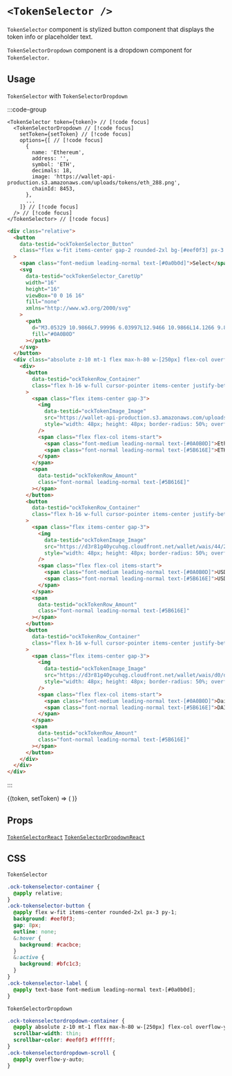
# `<TokenSelector />`

`TokenSelector` component is stylized button component that displays the token info or placeholder text.

`TokenSelectorDropdown` component is a dropdown component for `TokenSelector`.

## Usage

`TokenSelector` with `TokenSelectorDropdown`

:::code-group

```tsx [code]
<TokenSelector token={token}> // [!code focus]
  <TokenSelectorDropdown // [!code focus]
    setToken={setToken} // [!code focus]
    options={[ // [!code focus]
      {
        name: 'Ethereum',
        address: '',
        symbol: 'ETH',
        decimals: 18,
        image: 'https://wallet-api-production.s3.amazonaws.com/uploads/tokens/eth_288.png',
        chainId: 8453,
      },
      ...
    ]} // [!code focus]
  /> // [!code focus]
</TokenSelector> // [!code focus]
```

```html [return html]
<div class="relative">
  <button
    data-testid="ockTokenSelector_Button"
    class="flex w-fit items-center gap-2 rounded-2xl bg-[#eef0f3] px-3 py-1 outline-none hover:bg-[#cacbce] active:bg-[#bfc1c3]"
  >
    <span class="font-medium leading-normal text-[#0a0b0d]">Select</span>
    <svg
      data-testid="ockTokenSelector_CaretUp"
      width="16"
      height="16"
      viewBox="0 0 16 16"
      fill="none"
      xmlns="http://www.w3.org/2000/svg"
    >
      <path
        d="M3.05329 10.9866L7.99996 6.03997L12.9466 10.9866L14.1266 9.80663L7.99996 3.67997L1.87329 9.80663L3.05329 10.9866Z"
        fill="#0A0B0D"
      ></path>
    </svg>
  </button>
  <div class="absolute z-10 mt-1 flex max-h-80 w-[250px] flex-col overflow-y-hidden rounded-lg">
    <div>
      <button
        data-testid="ockTokenRow_Container"
        class="flex h-16 w-full cursor-pointer items-center justify-between bg-white px-2 py-1 hover:bg-[#cacbce] active:bg-[#bfc1c3]"
      >
        <span class="flex items-center gap-3">
          <img
            data-testid="ockTokenImage_Image"
            src="https://wallet-api-production.s3.amazonaws.com/uploads/tokens/eth_288.png"
            style="width: 48px; height: 48px; border-radius: 50%; overflow: hidden;"
          />
          <span class="flex flex-col items-start">
            <span class="font-medium leading-normal text-[#0A0B0D]">Ethereum</span>
            <span class="font-normal leading-normal text-[#5B616E]">ETH</span>
          </span>
        </span>
        <span
          data-testid="ockTokenRow_Amount"
          class="font-normal leading-normal text-[#5B616E]"
        ></span>
      </button>
      <button
        data-testid="ockTokenRow_Container"
        class="flex h-16 w-full cursor-pointer items-center justify-between bg-white px-2 py-1 hover:bg-[#cacbce] active:bg-[#bfc1c3]"
      >
        <span class="flex items-center gap-3">
          <img
            data-testid="ockTokenImage_Image"
            src="https://d3r81g40ycuhqg.cloudfront.net/wallet/wais/44/2b/442b80bd16af0c0d9b22e03a16753823fe826e5bfd457292b55fa0ba8c1ba213-ZWUzYjJmZGUtMDYxNy00NDcyLTg0NjQtMWI4OGEwYjBiODE2"
            style="width: 48px; height: 48px; border-radius: 50%; overflow: hidden;"
          />
          <span class="flex flex-col items-start">
            <span class="font-medium leading-normal text-[#0A0B0D]">USDC</span>
            <span class="font-normal leading-normal text-[#5B616E]">USDC</span>
          </span>
        </span>
        <span
          data-testid="ockTokenRow_Amount"
          class="font-normal leading-normal text-[#5B616E]"
        ></span>
      </button>
      <button
        data-testid="ockTokenRow_Container"
        class="flex h-16 w-full cursor-pointer items-center justify-between bg-white px-2 py-1 hover:bg-[#cacbce] active:bg-[#bfc1c3]"
      >
        <span class="flex items-center gap-3">
          <img
            data-testid="ockTokenImage_Image"
            src="https://d3r81g40ycuhqg.cloudfront.net/wallet/wais/d0/d7/d0d7784975771dbbac9a22c8c0c12928cc6f658cbcf2bbbf7c909f0fa2426dec-NmU4ZWViMDItOTQyYy00Yjk5LTkzODUtNGJlZmJiMTUxOTgy"
            style="width: 48px; height: 48px; border-radius: 50%; overflow: hidden;"
          />
          <span class="flex flex-col items-start">
            <span class="font-medium leading-normal text-[#0A0B0D]">Dai</span>
            <span class="font-normal leading-normal text-[#5B616E]">DAI</span>
          </span>
        </span>
        <span
          data-testid="ockTokenRow_Amount"
          class="font-normal leading-normal text-[#5B616E]"
        ></span>
      </button>
    </div>
  </div>
</div>
```

:::

<App>
  <TokenSelectorContainer>
    {(token, setToken) => (
      <TokenSelector token={token}>
        <TokenSelectorDropdown
          setToken={setToken}
          options={[
            {
              name: 'Ethereum',
              address: '',
              symbol: 'ETH',
              decimals: 18,
              image: 'https://wallet-api-production.s3.amazonaws.com/uploads/tokens/eth_288.png',
              blockchain: 'eth',
              chainId: 8453,
            },
            {
              name: 'USDC',
              address: '0x833589fcd6edb6e08f4c7c32d4f71b54bda02913',
              symbol: 'USDC',
              decimals: 6,
              image:
                'https://d3r81g40ycuhqg.cloudfront.net/wallet/wais/44/2b/442b80bd16af0c0d9b22e03a16753823fe826e5bfd457292b55fa0ba8c1ba213-ZWUzYjJmZGUtMDYxNy00NDcyLTg0NjQtMWI4OGEwYjBiODE2',
              blockchain: 'eth',
              chainId: 8453,
            },
            {
              name: 'Dai',
              address: '0x50c5725949a6f0c72e6c4a641f24049a917db0cb',
              symbol: 'DAI',
              decimals: 18,
              image:
                'https://d3r81g40ycuhqg.cloudfront.net/wallet/wais/d0/d7/d0d7784975771dbbac9a22c8c0c12928cc6f658cbcf2bbbf7c909f0fa2426dec-NmU4ZWViMDItOTQyYy00Yjk5LTkzODUtNGJlZmJiMTUxOTgy',
              blockchain: 'eth',
              chainId: 8453,
            },
          ]}
        />
      </TokenSelector>
    )}
  </TokenSelectorContainer>
</App>

## Props

[`TokenSelectorReact`](/token/types#tokenselectorreact)
[`TokenSelectorDropdownReact`](/token/types#tokenselectordropdownreact)

## CSS

`TokenSelector`

```css
.ock-tokenselector-container {
  @apply relative;
}
.ock-tokenselector-button {
  @apply flex w-fit items-center rounded-2xl px-3 py-1;
  background: #eef0f3;
  gap: 8px;
  outline: none;
  &:hover {
    background: #cacbce;
  }
  &:active {
    background: #bfc1c3;
  }
}
.ock-tokenselector-label {
  @apply text-base font-medium leading-normal text-[#0a0b0d];
}
```

`TokenSelectorDropdown`

```css
.ock-tokenselectordropdown-container {
  @apply absolute z-10 mt-1 flex max-h-80 w-[250px] flex-col overflow-y-hidden rounded-lg;
  scrollbar-width: thin;
  scrollbar-color: #eef0f3 #ffffff;
}
.ock-tokenselectordropdown-scroll {
  @apply overflow-y-auto;
}
```
